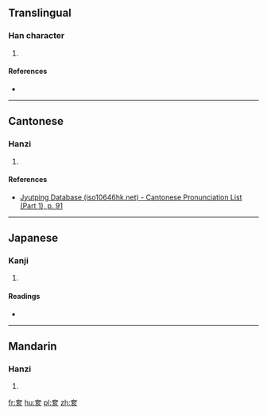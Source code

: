 ==Translingual==

===Han character===
{{Han char|rn=37|rad=大|as=06|sn=9|four=|canj=大卜女人 (KYVO), X大卜女人 (XKYVO)|ids=⿱[[大]][[亥]]}}

# {{defn|Han|sort=大06}}

====References====
* {{Han ref|kx=0251.220|dkj=05918|dj=0513.020|hdz=10540.050|uh=5952|ud=22866}}

----

==Cantonese==

===Hanzi===
{{yue-hanzi|jyut=[[hoi1]]|y=hoi1}}

# {{defn|lang=yue|sort=大06}}

====References====
* [http://www.iso10646hk.net/jp/document/download.jsp Jyutping Database (iso10646hk.net) - Cantonese Pronunciation List (Part 1), p. 91]

----

==Japanese==

===Kanji===
{{ja-kanji|grade=|rs=大06}}

# {{defn|lang=ja|sort=大06}}

====Readings====
* {{ja-readings|on=[[かい]] (kai), [[ほう]] (hō), [[ぶ]] (bu)|kun=[[たてまつうる]] (tatematsuuru), [[まつる]] (matsuru)}}

----

==Mandarin==

===Hanzi===
{{cmn-hanzi|pin=[[kāi]] ([[kai1]]), [[zhā]] ([[zha1]]), [[zhà]] ([[zha4]])|wg=k'ai<sup>1</sup>, cha<sup>1</sup>, cha<sup>4</sup>}}

# {{defn|lang=cmn|sort=大06}}

[[fr:奒]]
[[hu:奒]]
[[pl:奒]]
[[zh:奒]]